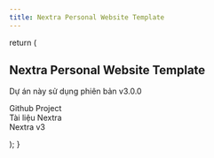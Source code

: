 ```yaml
---
title: Nextra Personal Website Template
---
```



return (

<div className="relative isolate min-h-[80vh]">
  <div className="mx-auto max-w-3xl py-32 sm:py-48 lg:py-56">
    <div className="text-center">
      <h2 className="text-3xl font-bold tracking-tight dark:text-white text-gray-900 sm:text-4xl ">
        Nextra Personal Website Template
      </h2>
      <p className="p-3">Dự án này sử dụng phiên bản v3.0.0</p>
      <p>
        <Link href="https://github.com/namnguyenthanhwork/nextra-personal-website-template" className="link">
          Github Project
        </Link>
        <br />
        <Link href="https://nextra.site/docs" className="link">
          Tài liệu Nextra
        </Link>
        <br />
        <Link href="https://the-guild.dev/blog/nextra-3" className="link">
          Nextra v3
        </Link>
      </p>
    </div>
  </div>
</div>

);
}

<IndexPage />
